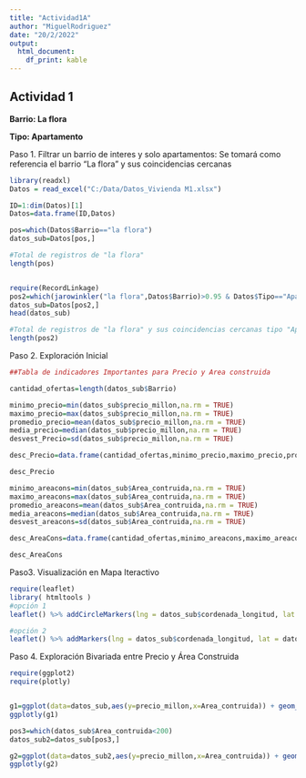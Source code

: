 ```yaml
---
title: "Actividad1A"
author: "MiguelRodriguez"
date: "20/2/2022"
output: 
  html_document: 
    df_print: kable
---
```


## Actividad 1

**Barrio: La flora**

**Tipo: Apartamento**

Paso 1. Filtrar un barrio de interes y solo apartamentos:
Se tomará como referencia el barrio "La flora" y sus coincidencias cercanas

```r
library(readxl)
Datos = read_excel("C:/Data/Datos_Vivienda M1.xlsx")

ID=1:dim(Datos)[1]
Datos=data.frame(ID,Datos)

pos=which(Datos$Barrio=="la flora")
datos_sub=Datos[pos,]

#Total de registros de "la flora"
length(pos)


require(RecordLinkage)
pos2=which(jarowinkler("la flora",Datos$Barrio)>0.95 & Datos$Tipo=="Apartamento")
datos_sub=Datos[pos2,]
head(datos_sub)

#Total de registros de "la flora" y sus coincidencias cercanas tipo "Apartamento"
length(pos2)

```

Paso 2. Exploración Inicial
```r
##Tabla de indicadores Importantes para Precio y Area construida

cantidad_ofertas=length(datos_sub$Barrio)

minimo_precio=min(datos_sub$precio_millon,na.rm = TRUE)
maximo_precio=max(datos_sub$precio_millon,na.rm = TRUE)
promedio_precio=mean(datos_sub$precio_millon,na.rm = TRUE)
media_precio=median(datos_sub$precio_millon,na.rm = TRUE)
desvest_Precio=sd(datos_sub$precio_millon,na.rm = TRUE)

desc_Precio=data.frame(cantidad_ofertas,minimo_precio,maximo_precio,promedio_precio,desvest_Precio,media_precio)

desc_Precio

minimo_areacons=min(datos_sub$Area_contruida,na.rm = TRUE)
maximo_areacons=max(datos_sub$Area_contruida,na.rm = TRUE)
promedio_areacons=mean(datos_sub$Area_contruida,na.rm = TRUE)
media_areacons=median(datos_sub$Area_contruida,na.rm = TRUE)
desvest_areacons=sd(datos_sub$Area_contruida,na.rm = TRUE)

desc_AreaCons=data.frame(cantidad_ofertas,minimo_areacons,maximo_areacons,promedio_areacons,desvest_areacons,media_areacons)

desc_AreaCons

```

Paso3. Visualización en Mapa Iteractivo

```r
require(leaflet)
library( htmltools )
#opción 1
leaflet() %>% addCircleMarkers(lng = datos_sub$cordenada_longitud, lat = datos_sub$Cordenada_latitud, radius = 1, color = "black",label = paste0( 'ID: ',datos_sub$ID,', Precio: ', datos_sub$precio_millon, ', Area: ', datos_sub$Area_contruida, ', Barrio: ', datos_sub$Barrio,', Lat: ',datos_sub$Cordenada_latitud,', Long: ',datos_sub$cordenada_longitud)) %>% addTiles()

#opción 2
leaflet() %>% addMarkers(lng = datos_sub$cordenada_longitud, lat = datos_sub$Cordenada_latitud, label = paste0( 'ID: ',datos_sub$ID,', Precio: ', datos_sub$precio_millon, ', Area: ', datos_sub$Area_contruida, ', Barrio: ', datos_sub$Barrio,', Lat: ',datos_sub$Cordenada_latitud,', Long: ',datos_sub$cordenada_longitud )) %>% addTiles()
```

Paso 4. Exploración Bivariada entre Precio y Área Construida

```r
require(ggplot2)
require(plotly)
```


```r
```


```r
g1=ggplot(data=datos_sub,aes(y=precio_millon,x=Area_contruida)) + geom_point() + geom_smooth()
ggplotly(g1)

pos3=which(datos_sub$Area_contruida<200)
datos_sub2=datos_sub[pos3,]

g2=ggplot(data=datos_sub2,aes(y=precio_millon,x=Area_contruida)) + geom_point() + geom_smooth()
ggplotly(g2)
```
